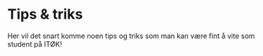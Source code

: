 # Tips & triks

Her vil det snart komme noen tips og triks som man kan være fint å vite som student på ITØK!

